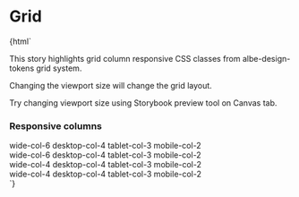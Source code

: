 
<Meta title="Grid" />

# Grid

<Canvas>
  <Story name="Grid System">
    {html`
      <div class="grid-story">
        <p>This story highlights grid column responsive CSS classes from albe-design-tokens grid system.</p>
        <p>Changing the viewport size will change the grid layout.</p>
        <p>Try changing viewport size using Storybook preview tool on Canvas tab.</p>
        <div class="container">
          <h3>Responsive columns</h3>
          <div class="grid">
            <div class="wide-col-6 desktop-col-4 tablet-col-3 mobile-col-2">
              wide-col-6 desktop-col-4 tablet-col-3 mobile-col-2
            </div>
            <div class="wide-col-6 desktop-col-4 tablet-col-3 mobile-col-2">
              wide-col-6 desktop-col-4 tablet-col-3 mobile-col-2
            </div>
            <div class="wide-col-4 desktop-col-4 tablet-col-3 mobile-col-2">
              wide-col-4 desktop-col-4 tablet-col-3 mobile-col-2
            </div>
            <div class="wide-col-4 desktop-col-4 tablet-col-3 mobile-col-2">
              wide-col-4 desktop-col-4 tablet-col-3 mobile-col-2
            </div>
            <div class="ghost-grid grid">
              <div></div>
              <div></div>
              <div></div>
              <div></div>
              <div></div>
              <div></div>
              <div></div>
              <div></div>
              <div></div>
              <div></div>
              <div></div>
              <div></div>
            </div>
          </div>
        </div>
      </div>
    `}
  </Story>
</Canvas>
